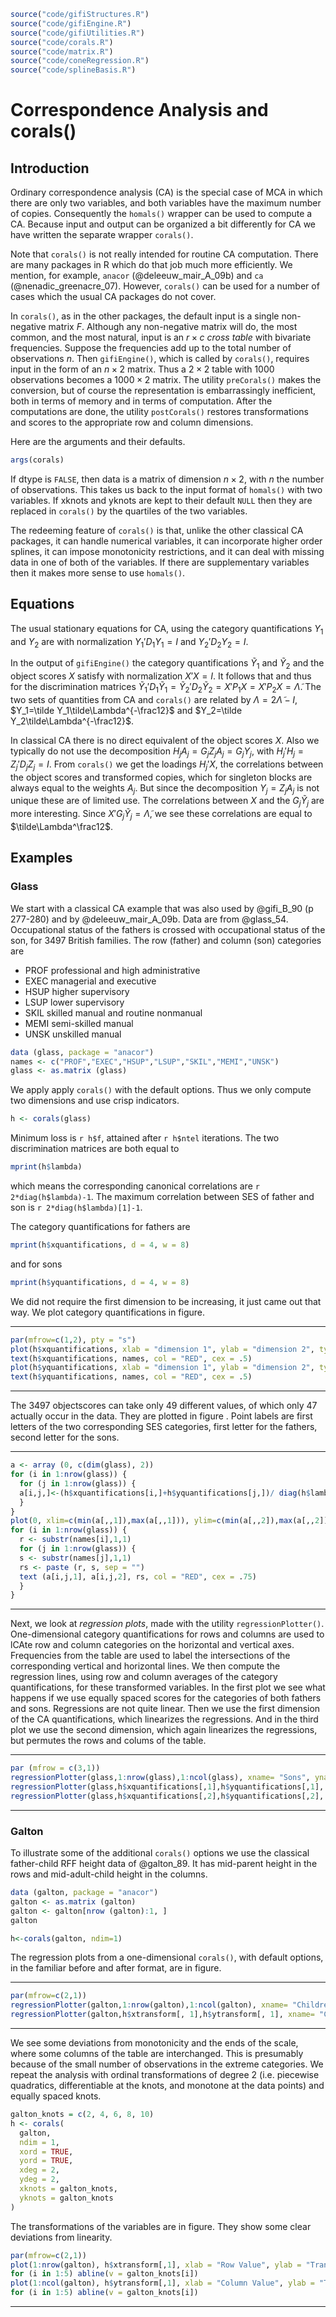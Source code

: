 

```r
source("code/gifiStructures.R")
source("code/gifiEngine.R")
source("code/gifiUtilities.R")
source("code/corals.R")
source("code/matrix.R")
source("code/coneRegression.R")
source("code/splineBasis.R")
```

# Correspondence Analysis and corals()

## Introduction

Ordinary correspondence analysis (CA) is the special case of MCA in which there are only two variables, and both variables have the maximum number of copies. Consequently the `homals()` wrapper can be used to compute a CA. Because input and output can be organized a bit differently for CA we have written the separate wrapper `corals()`.

Note that `corals()` is not really intended for routine CA computation. There are many packages in R which do that job much more efficiently. We mention, for example, `anacor` (@deleeuw_mair_A_09b) and `ca` (@nenadic_greenacre_07).
However, `corals()` can be used for a number of cases which the usual CA packages do not cover.

In `corals()`, as in the other packages, the default input is a single non-negative matrix $F$. Although any non-negative matrix will do, the most common, and the most natural, input is an $r\times c$ *cross table* with bivariate frequencies. Suppose the frequencies add up to the total number of observations $n$. Then `gifiEngine()`, which is called by `corals()`, requires input in the form of an $n\times 2$ matrix. Thus a $2\times 2$ table with 1000 observations becomes a $1000\times 2$ matrix. The utility `preCorals()` makes the conversion, but of course the representation is embarrassingly inefficient, both in terms of memory and in terms of computation. After the computations are done, the utility `postCorals()` restores transformations and scores to the appropriate row and column dimensions.

Here are the arguments and their defaults.

```r
args(corals)
```
If dtype is `FALSE`, then data is a matrix of dimension $n\times 2$, with $n$ the number of observations. This takes us back to the input format of `homals()` with two variables. If xknots and yknots are kept to their default `NULL`
then they are replaced in `corals()` by the quartiles of the two variables.

The redeeming feature of `corals()` is that, unlike the other classical CA packages, it can handle numerical variables, it can incorporate higher order splines, it can impose monotonicity restrictions, and it can deal with missing data in one of both of the variables. If there are supplementary variables then it makes more sense to use `homals()`.

## Equations

The usual stationary equations for CA, using the category quantifications $Y_1$ and $Y_2$ are
\begin{align*}
C_{12}Y_2&=D_1Y_1\Lambda,\\
C_{21}Y_1&=D_2Y_2\Lambda,
\end{align*}
with normalization $Y_1'D_1Y_1=I$ and $Y_2'D_2Y_2=I$. 

In the output of `gifiEngine()` the category quantifications $\tilde Y_1$ and $\tilde Y_2$ and the object scores $X$ satisfy
\begin{align*}
G_1\tilde Y_1+G_2\tilde Y_2&=2X\tilde\Lambda,\\
D_1^{-1}G_1'X&=\tilde Y_1,\\
D_2^{-1}G_2'X&=\tilde Y_2,
\end{align*}
with normalization $X'X=I$. It follows that
\begin{align*}
C_{12}\tilde Y_2&=D_1\tilde Y_1(2\tilde\Lambda-I),\\
C_{21}\tilde Y_1&=D_2\tilde Y_2(2\tilde\Lambda-I),
\end{align*}
and thus for the discrimination matrices $\tilde Y_1'D_1\tilde Y_1=\tilde Y_2'D_2\tilde Y_2=X'P_1X=X'P_2X=\tilde\Lambda$. The two sets of quantities from CA and `corals()` are related by $\Lambda=2\tilde\Lambda-I$, $Y_1=\tilde Y_1\tilde\Lambda^{-\frac12}$ and $Y_2=\tilde Y_2\tilde\Lambda^{-\frac12}$. 

In classical CA there is no direct equivalent of the object scores $X$. Also we typically do not use the decomposition $H_jA_j=G_jZ_jA_j=G_jY_j$, with $H_j'H_j=Z_j'D_jZ_j=I$. From `corals()` we get the loadings $H_j'X$, the correlations between the object scores and transformed copies, which for singleton blocks are always equal to the weights $A_j$. But since the decomposition $Y_j=Z_jA_j$ is not unique these are of limited use. The correlations
between $X$ and the $G_j\tilde Y_j$ are more interesting. Since $X'G_j\tilde Y_j=\tilde\Lambda$, we see these correlations are equal to $\tilde\Lambda^\frac12$.


## Examples

### Glass

We start with a classical CA example that was also used by @gifi_B_90 (p 277-280) and by @deleeuw_mair_A_09b. Data are from @glass_54. Occupational status of the fathers is crossed with occupational status of the son, for 3497 British families. The row (father) and column (son) categories are

* PROF professional and high administrative
* EXEC managerial and executive
* HSUP higher supervisory
* LSUP lower supervisory
* SKIL skilled manual and routine nonmanual
* MEMI semi-skilled manual
* UNSK unskilled manual

```r
data (glass, package = "anacor")
names <- c("PROF","EXEC","HSUP","LSUP","SKIL","MEMI","UNSK")
glass <- as.matrix (glass)
```
We apply apply `corals()` with the default options. Thus we only compute two dimensions and use crisp indicators.
```r
h <- corals(glass)
```

Minimum loss is `r h$f`, attained after `r h$ntel` iterations. The two discrimination matrices are both equal to

```r
mprint(h$lambda)
```
which means the corresponding canonical correlations are `r 2*diag(h$lambda)-1`. The maximum correlation
between SES of father and son is `r 2*diag(h$lambda)[1]-1`.

The category quantifications for fathers are

```r
mprint(h$xquantifications, d = 4, w = 8)
```
and for sons
```r
mprint(h$yquantifications, d = 4, w = 8)
```
We did not require the first dimension to be increasing, it just came out that way. We plot category quantifications in figure.
<hr>
```r
par(mfrow=c(1,2), pty = "s")
plot(h$xquantifications, xlab = "dimension 1", ylab = "dimension 2", type = "n", main = "Fathers")
text(h$xquantifications, names, col = "RED", cex = .5)
plot(h$yquantifications, xlab = "dimension 1", ylab = "dimension 2", type = "n", main = "Sons")
text(h$yquantifications, names, col = "RED", cex = .5)
```
<center>
</center>
<hr>

The 3497 objectscores can take only 49 different values, of which only 47 actually occur in the data. They are plotted in figure . Point labels are first letters of the two corresponding SES categories, first letter for the fathers, second letter for the sons.
<hr>
```r
a <- array (0, c(dim(glass), 2))
for (i in 1:nrow(glass)) {
  for (j in 1:nrow(glass)) {
  a[i,j,]<-(h$xquantifications[i,]+h$yquantifications[j,])/ diag(h$lambda)
  }
}
plot(0, xlim=c(min(a[,,1]),max(a[,,1])), ylim=c(min(a[,,2]),max(a[,,2])), xlab = "dimension 1", ylab = "dimension 2", type = "n")
for (i in 1:nrow(glass)) {
  r <- substr(names[i],1,1)
  for (j in 1:nrow(glass)) {
  s <- substr(names[j],1,1)
  rs <- paste (r, s, sep = "")
  text (a[i,j,1], a[i,j,2], rs, col = "RED", cex = .75)
  }
}
```
<center>

</center>
<hr>
Next, we look at *regression plots*, made with the utility `regressionPlotter()`. One-dimensional category quantifications for rows and columns are used to lCAte row and column categories on the horizontal and vertical axes. Frequencies from the table are used to label the intersections of the corresponding vertical and horizontal lines. We then compute the regression lines, using row and column averages of the category quantifications, for these transformed variables. In the first plot we see what happens if we use equally spaced scores for the 
categories of both fathers and sons. Regressions are not quite linear. Then we use the first dimension of the
CA quantifications, which linearizes the regressions. And in the third plot we use the second dimension, which again linearizes the regressions, but permutes the rows and colums of the table.

<hr>
```r
par (mfrow = c(3,1))
regressionPlotter(glass,1:nrow(glass),1:ncol(glass), xname= "Sons", yname = "Fathers", main = "Integer Quantifications")
regressionPlotter(glass,h$xquantifications[,1],h$yquantifications[,1], xname= "Sons", yname = "Fathers", main = "First Corals Dimension")
regressionPlotter(glass,h$xquantifications[,2],h$yquantifications[,2], xname= "Sons", yname = "Fathers", main = "Second Corals Dimension")
```
<center>
</center>
<hr>

### Galton

To illustrate some of the additional `corals()` options we use the classical father-child RFF height data of @galton_89. It has mid-parent height in the rows and mid-adult-child height in the columns.

```r
data (galton, package = "anacor")
galton <- as.matrix (galton)
galton <- galton[nrow (galton):1, ]
galton
```
```r
h<-corals(galton, ndim=1)
```
The regression plots from a one-dimensional `corals()`, with default options, in the familiar before and after
format, are in figure.
<hr>
```r
par(mfrow=c(2,1))
regressionPlotter(galton,1:nrow(galton),1:ncol(galton), xname= "Children", yname = "Parents", main = "Integer Quantifications")
regressionPlotter(galton,h$xtransform[, 1],h$ytransform[, 1], xname= "Children", yname = "Parents", main = "Corals Quantifications")
```
<center>
</center>
<hr>

We see some deviations from monotonicity and the ends of the scale, where some columns of the table are interchanged. This is presumably because of the small number of observations in the extreme categories. We repeat the analysis with
ordinal transformations of degree 2 (i.e. piecewise quadratics, differentiable at the knots, and monotone at the data points) and equally spaced knots.
```r
galton_knots = c(2, 4, 6, 8, 10)
h <- corals(
  galton,
  ndim = 1,
  xord = TRUE,
  yord = TRUE,
  xdeg = 2,
  ydeg = 2,
  xknots = galton_knots,
  yknots = galton_knots
)
```
The transformations of the variables are in figure. They show some clear deviations from linearity.
```r
par(mfrow=c(2,1))
plot(1:nrow(galton), h$xtransform[,1], xlab = "Row Value", ylab = "Transform", type = "l", lwd = 2, col = "RED")
for (i in 1:5) abline(v = galton_knots[i])
plot(1:ncol(galton), h$ytransform[,1], xlab = "Column Value", ylab = "Transform", type = "l", lwd = 2, col = "RED")
for (i in 1:5) abline(v = galton_knots[i])
```
<center>

</center>
<hr>